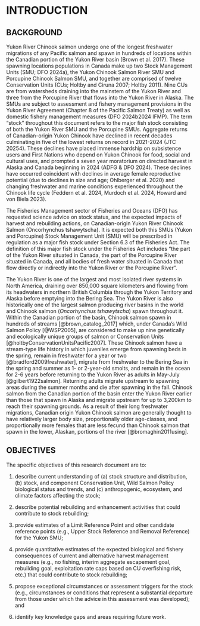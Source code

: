 # INTRODUCTION {#sec:introduction}


## BACKGROUND

Yukon River Chinook salmon undergo one of the longest freshwater migrations of any Pacific salmon and spawn in hundreds of locations within the Canadian portion of the Yukon River basin (Brown et al. 2017). These spawning locations populations in Canada make up two Stock Management Units (SMU; DFO 2024a), the Yukon Chinook Salmon River SMU and Porcupine Chinook Salmon SMU, and together are comprised of twelve Conservation Units (CUs; Holtby and Ciruna 2007; Holtby 2011). Nine CUs are from watersheds draining into the mainstem of the Yukon River and three from the Porcupine River that flows into the Yukon River in Alaska. The SMUs are  subject to assessment and fishery management provisions in the Yukon River Agreement (Chapter 8 of the Pacific Salmon Treaty) as well as domestic fishery management measures (DFO 2024b2024 IFMP). The term “stock” throughout this document refers to the major fish stock consisting of both the Yukon River SMU and the Porcupine SMUs. 
Aggregate returns of Canadian-origin Yukon Chinook have declined in recent decades culminating in five of the lowest returns on record in 2021-2024 (JTC 20254). These declines have placed immense hardship on subsistence users and First Nations who depend on Yukon Chinook for food, social and cultural uses, and prompted a seven year moratorium on directed harvest in Alaska and Canada beginning in 2024 (ADFG & DFO 2024). These declines have occurred coincident with declines in average female reproductive potential (due to declines in size and age; Ohlberger et al. 2020) and changing freshwater and marine conditions experienced throughout the Chinook life cycle (Feddern et al. 2024, Murdoch et al. 2024, Howard and von Biela 2023). 

The Fisheries Management sector of Fisheries and Oceans (DFO) has requested science advice on stock status, and the expected impacts of harvest and rebuilding actions, on Canadian-origin Yukon River Chinook Salmon (Oncorhynchus tshawytscha). It is expected both this SMUs (Yukon and Porcupine) Stock Management Unit (SMU) will be prescribed in regulation as a major fish stock under Section 6.3 of the Fisheries Act. The definition of this major fish stock under the Fisheries Act includes “the part of the Yukon River situated in Canada, the part of the Porcupine River situated in Canada, and all bodies of fresh water situated in Canada that flow directly or indirectly into the Yukon River or the Porcupine River”.

The Yukon River is one of the largest and most isolated river systems in North America, draining over 850,000 square kilometers and flowing from its headwaters in northern British Columbia through the Yukon Territory and Alaska before emptying into the Bering Sea. The Yukon River is also historically one of the largest salmon producing river basins in the world and Chinook salmon (*Oncorhynchus tshawytscha*) spawn throughout it. Within the Canadian portion of the basin, Chinook salmon spawn in hundreds of streams [@brown_catalog_2017] which, under Canada’s Wild Salmon Policy [@WSP2005], are considered to make up nine genetically and ecologically unique groups of salmon or Conservation Units [@holtbyConservationUnitsPacific2007]. These Chinook salmon have a stream-type life history in which juveniles emerge from spawning beds in the spring, remain in freshwater for a year or two [@bradford2009freshwater], migrate from freshwater to the Bering Sea in the spring and summer as 1- or 2-year-old smolts, and remain in the ocean for 2-6 years before returning to the Yukon River as adults in May-July [@gilbert1922salmon]. Returning adults migrate upstream to spawning areas during the summer months and die after spawning in the fall. Chinook salmon from the Canadian portion of the basin enter the Yukon River earlier than those that spawn in Alaska and migrate upstream for up to 3,200km to reach their spawning grounds. As a result of their long freshwater migrations, Canadian origin Yukon Chinook salmon are generally thought to have relatively larger body size, proportionally older age-classes, and proportionally more females that are less fecund than Chinook salmon that spawn in the lower, Alaskan, portions of the river [@bromaghin2011using].  

## OBJECTIVES

The specific objectives of this research document are to:

1. describe current understanding of (a) stock structure and distribution, (b) stock, and component Conservation Unit, Wild Salmon Policy biological status and trends, and (c) anthropogenic, ecosystem, and climate factors affecting the stock;

2. describe potential rebuilding and enhancement activities that could contribute to stock rebuilding;

3. provide estimates of a Limit Reference Point and other candidate reference points (e.g., Upper Stock Reference and Removal Reference) for the Yukon SMU; 

4. provide quantitative estimates of the expected biological and fishery consequences of current and alternative harvest management measures (e.g., no fishing, interim aggregate escapement goal, rebuilding goal, exploitation rate caps based on CU overfishing risk, etc.) that could contribute to stock rebuilding;

5. propose exceptional circumstances or assessment triggers for the stock (e.g., circumstances or conditions that represent a substantial departure from those under which the advice in this assessment was developed); and 

6. identify key knowledge gaps and areas requiring future work.


